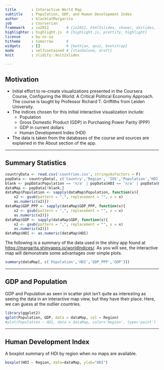 ```yaml
---
title       : Interactive World Map
subtitle    : Population, GDP, and Human Development Index
author      : blackCatMargarita
job         : Courserian
framework   : io2012        # {io2012, html5slides, shower, dzslides, ...}
highlighter : highlight.js  # {highlight.js, prettify, highlight}
license     : by-nc-sa
hitheme     : tomorrow      # 
widgets     : []            # {mathjax, quiz, bootstrap}
mode        : selfcontained # {standalone, draft}
knit        : slidify::knit2slides
 
---
```


<style> 
.title-slide {background-color: #E0F8F7; /* #EDE0CF; ; #CA9F9D*/}

.title-slide hgroup > h1{font-family: 'Oswald', 'Helvetica', sanserif;}

.title-slide hgroup > h1, 
.title-slide hgroup > h2 {color: #0B6138;  /* ; #EF5150*/} </style>

## Motivation

* Initial effort to re-create visualizations presented in the Coursera Course, Configuring the World: A Critical Political Economy Approach.  The course is taught by Professor Richard T. Griffiths from Leiden University.  
* The indices chosen for this initial interactive visualization include:
    - Population
    - Gross Domestic Product (GDP) in Purchasing Power Parity (PPP)
    - GDP in current dollars
    - Human Development Index (HDI)
* The data is taken from the databases of the course and sources are explained in the About section of the app.

---

## Summary Statistics

```r
countryData <- read.csv('countries.csv', stringsAsFactors = F)
popData <- countryData[, c('Country','Region', 'IOS','Population','HDI','GDP_PPP','GDP')]
blank <- popData$Population == 'n/a' | popData$HDI == 'n/a' | popData$GDP_PPP == 'n/a' | popData$GDP == 'n/a'
dataMap <- popData[!blank,]
dataMap$Population <- sapply(dataMap$Population, function(x){
    x2 <- gsub(pattern = ",", replacement = "", x = x)
    as.numeric(x2)})
dataMap$GDP_PPP <- sapply(dataMap$GDP_PPP, function(x){
    x2 <- gsub(pattern = ",", replacement = "", x = x)
    as.numeric(x2)})
dataMap$GDP <- sapply(dataMap$GDP, function(x){
    x2 <- gsub(pattern = ",", replacement = "", x = x)
    as.numeric(x2)})
dataMap$HDI <- as.numeric(dataMap$HDI)
````

The following is a summary of the data used in the shiny app found at [https://margarita.shinyapps.io/worldIndices/](https://margarita.shinyapps.io/worldIndices/).  As you will see, the interactive map will demonstrate some advantages over simple plots.

```r
summary(dataMap[, c('Population','HDI','GDP_PPP','GDP')])
```

--- 

## GDP and Population

GDP and Population as seen in scatter plot isn't quite as interesting as seeing the data in an interactive map view, but they have their place. Here, we can guess at the outlier countries.

```r
library(ggplot2)
qplot(Population, GDP, data = dataMap, col = Region)
#plot(Population ~ HDI, data = dataMap, color='Region', type='point')
```

---

## Human Development Index

A boxplot summary of HDI by region when no maps are available. 
```r
boxplot(HDI ~ Region, data=dataMap, ylab="HDI")
```

